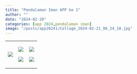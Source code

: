 ```yaml
---
title: "Pendalaman Iman APP ke 1"
author: ""
date: "2024-02-20"
categories: [app 2024,pendalaman iman]
image: "/posts/app20241/Collage_2024-02-21_06_24_18.jpg"
---
```


+------------------------------+------------------------------+------------------------------+
| ![](IMG-20240220-WA0093.jpg) | ![](IMG-20240220-WA0098.jpg) | ![](IMG-20240220-WA0095.jpg) |
|                              |                              |                              |
|                              | ![](IMG-20240220-WA0099.jpg) | ![](IMG-20240220-WA0094.jpg) |
+------------------------------+------------------------------+------------------------------+
